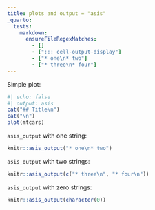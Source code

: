 ```yaml
---
title: plots and output = "asis"
_quarto:
  tests:
    markdown:
      ensureFileRegexMatches:
        - [] 
        - ["::: cell-output-display"]
        - ["* one\n* two"]
        - ["* three\n* four"]
---
```


Simple plot:

```r
#| echo: false
#| output: asis
cat("## Title\n")
cat("\n")
plot(mtcars)
```

`asis_output` with one string:

```r
knitr::asis_output("* one\n* two")
```

`asis_output` with two strings:

```r
knitr::asis_output(c("* three\n", "* four\n"))
```

`asis_output` with zero strings:
```r
knitr::asis_output(character(0))
```